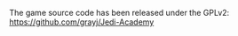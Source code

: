 {{Game}}
The game source code has been released under the GPLv2: https://github.com/grayj/Jedi-Academy